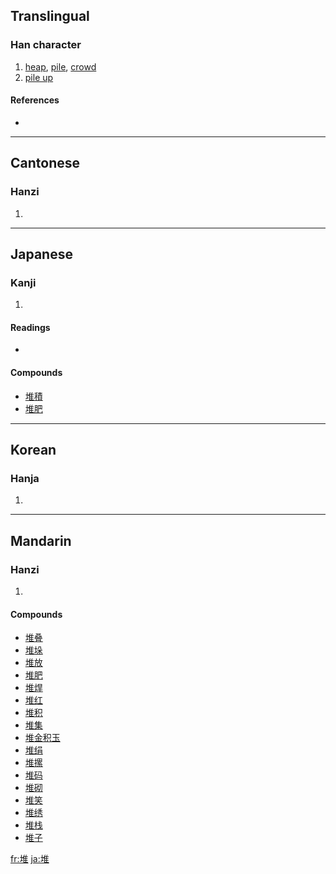 ==Translingual==

===Han character===
{{Han char|rn=32|rad=土|as=08|sn=11|four=4011<sub>4</sub>|canj=土人土 (GOG)}}

# [[heap]], [[pile]], [[crowd]]
# [[pile up]]

====References====
* {{Han ref|kx=0232.040|dkj=05211|dj=0469.060|hdz=10454.040|uh=5806|ud=22534|bh=B0EF|bd=45295}}

----

==Cantonese==

===Hanzi===
{{yue-hanzi|jyut=|y=deui1}}

# {{defn|Cantonese}}

----

==Japanese==

===Kanji===
{{ja-kanji|grade=|rs=土08}}

# {{defn|Japanese}}

====Readings====
* {{ja-readings|on=[[たい]] (tai), [[つい]] (tsui)|kun=[[うずたかい]] (uzutakai)}}

====Compounds====
* [[堆積]]
* [[堆肥]]

----

==Korean==

===Hanja===
{{ko-hanja|hangeul=퇴|rv=toe|mr=t'oe}}

# {{defn|Korean}}

----

==Mandarin==

===Hanzi===
{{cmn-hanzi|pin=[[duī]] ([[dui1]])|wg=tui<sup>1</sup>}}

# {{defn|Mandarin}}

====Compounds====
* [[堆叠]]
* [[堆垛]]
* [[堆放]]
* [[堆肥]]
* [[堆焊]]
* [[堆红]]
* [[堆积]]
* [[堆集]]
* [[堆金积玉]]
* [[堆绢]]
* [[堆摞]]
* [[堆码]]
* [[堆砌]]
* [[堆笑]]
* [[堆绣]]
* [[堆栈]]
* [[堆子]]

[[fr:堆]]
[[ja:堆]]